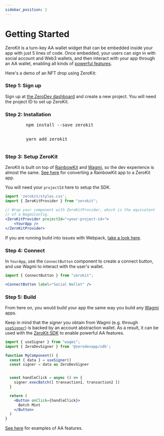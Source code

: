 ```yaml
---
sidebar_position: 2
---
```


# Getting Started

ZeroKit is a turn-key AA wallet widget that can be embedded inside your app with just 5 lines of code.  Once embedded, your users can sign in with social account and Web3 wallets, and then interact with your app through an AA wallet, enabling all kinds of [powerful features](/use-wallets/overview).

Here's a demo of an NFT drop using ZeroKit:


<SponsoredMintExample label="Try ZeroKit" />

### Step 1: Sign up

Sign up at [the ZeroDev dashboard](https://dashboard.zerodev.app) and create a new project.  You will need the project ID to set up ZeroKit.

### Step 2: Installation
<Tabs>
  <TabItem value="npm" label="npm" default>
    <pre>
        <codeblock>npm install --save zerokit</codeblock>
    </pre>
  </TabItem>
  <TabItem value="yarn" label="yarn">
    <pre>
        <codeblock>yarn add zerokit</codeblock>
    </pre>
  </TabItem>
</Tabs>

### Step 3: Setup ZeroKit

ZeroKit is built on top of [RainbowKit](https://www.rainbowkit.com/docs/introduction) and [Wagmi](https://wagmi.sh/), so the dev experience is almost the same.  [See here](/create-wallets/zerokit/rainbow-kit) for converting a RainbowKit app to a ZeroKit app.

You will need your `projectId` here to setup the SDK.

```jsx
import 'zerokit/styles.css';
import { ZeroKitProvider } from "zerokit";
```
```jsx
// Wrap your component with ZeroKitProvider, which is the equivalent
// of a WagmiConfig.
<ZeroKitProvider projectId="<your-project-id>">
    <YourApp />
</ZeroKitProvider>
```

If you are running build into issues with Webpack, [take a look here](/create-wallets/zerokit/common-issues).

### Step 4: Connect

In `YourApp`, use the `ConnectButton` component to create a connect button, and use Wagmi to interact with the user's wallet.

```jsx
import { ConnectButton } from "zerokit";
```
```jsx live zerokit
<ConnectButton label="Social Wallet" />
```

### Step 5: Build

From here on, you would build your app the same way you build any [Wagmi](https://wagmi.sh/) apps.

Keep in mind that the *signer* you obtain from Wagmi (e.g. through [`useSigner`](https://wagmi.sh/react/hooks/useSigner)) is backed by an account abstraction wallet.  As a result, it can be used with the [ZeroKit SDK](/use-wallets/overview) to enable powerful AA features.


```jsx
import { useSigner } from "wagmi";
import { ZeroDevSigner } from '@zerodevapp/sdk';

function MyComponent() {
  const { data } = useSigner()
  const signer = data as ZeroDevSigner


  const handleClick = async () => {
    signer.execBatch([ transaction1, transaction2 ])
  }

  return (
    <Button onClick={handleClick}>
      Batch Mint
    </Button>
  )
}
```

[See here](/use-wallets/overview) for examples of AA features.
